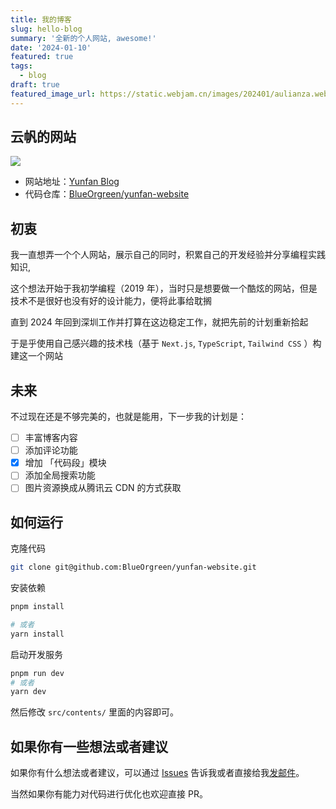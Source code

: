 ```yaml
---
title: 我的博客
slug: hello-blog
summary: '全新的个人网站, awesome!'
date: '2024-01-10'
featured: true
tags:
  - blog
draft: true
featured_image_url: https://static.webjam.cn/images/202401/aulianza.webp
---
```


## 云帆的网站

![](/blogs/my-website.png)

- 网站地址：[Yunfan Blog](https://www.blog.chenchar.com/)
- 代码仓库：[BlueOrgreen/yunfan-website](https://github.com/BlueOrgreen/yunfan-website)

## 初衷

我一直想弄一个个人网站，展示自己的同时，积累自己的开发经验并分享编程实践知识,

这个想法开始于我初学编程（2019 年），当时只是想要做一个酷炫的网站，但是技术不是很好也没有好的设计能力，便将此事给耽搁

直到 2024 年回到深圳工作并打算在这边稳定工作，就把先前的计划重新拾起

于是乎使用自己感兴趣的技术栈（基于 `Next.js`, `TypeScript`, `Tailwind CSS` ）构建这一个网站

## 未来

不过现在还是不够完美的，也就是能用，下一步我的计划是：

- [ ] 丰富博客内容
- [ ] 添加评论功能
- [x] 增加 「代码段」模块
- [ ] 添加全局搜索功能
- [ ] 图片资源换成从腾讯云 CDN 的方式获取

## 如何运行

克隆代码

```sh
git clone git@github.com:BlueOrgreen/yunfan-website.git
```

安装依赖

```sh
pnpm install

# 或者
yarn install
```

启动开发服务

```sh
pnpm run dev
# 或者
yarn dev
```

然后修改 `src/contents/` 里面的内容即可。

## 如果你有一些想法或者建议

如果你有什么想法或者建议，可以通过 [Issues](https://github.com/BlueOrgreen/yunfan-website/issues/new) 告诉我或者直接给我[发邮件](mailto:1936341390@qq.com)。

当然如果你有能力对代码进行优化也欢迎直接 PR。

